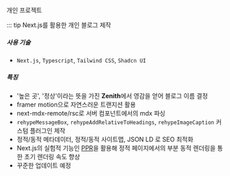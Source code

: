 개인 프로젝트

::: tip Next.js를 활용한 개인 블로그 제작

##### 사용 기술

- `Next.js`, `Typescript`, `Tailwind CSS`, `Shadcn UI`

##### 특징

- '높은 곳', '정상'이라는 뜻을 가진 **Zenith**에서 영감을 얻어 블로그 이름 결정
- framer motion으로 자연스러운 트랜지션 활용
- next-mdx-remote/rsc로 서버 컴포넌트에서의 mdx 파싱
- `rehypeMessageBox`, `rehypeAddRelativeToHeadings`, `rehypeImageCaption` 커스텀 플러그인 제작
- 정적/동적 메타데이터, 정적/동적 사이트맵, JSON LD 로 SEO 최적화
- Next.js의 실험적 기능인 [PPR](https://nextjs.org/docs/app/api-reference/next-config-js/ppr)을 활용해 정적 페이지에서의 부분 동적 렌더링을 통한 초기 렌더링 속도 향상
- 꾸준한 업데이트 예정
